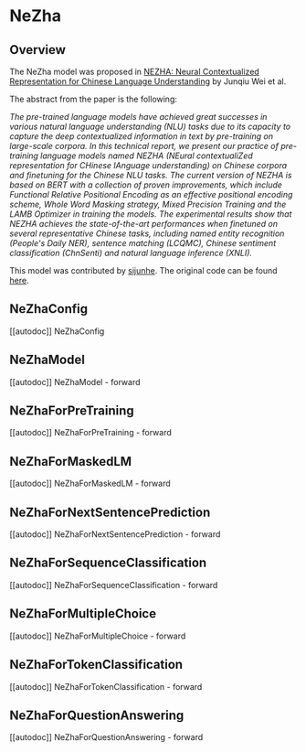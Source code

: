 <!--Copyright 2022 The HuggingFace Team. All rights reserved.

Licensed under the Apache License, Version 2.0 (the "License"); you may not use this file except in compliance with
the License. You may obtain a copy of the License at

http://www.apache.org/licenses/LICENSE-2.0

Unless required by applicable law or agreed to in writing, software distributed under the License is distributed on
an "AS IS" BASIS, WITHOUT WARRANTIES OR CONDITIONS OF ANY KIND, either express or implied. See the License for the
specific language governing permissions and limitations under the License.
-->

# NeZha

## Overview

The NeZha model was proposed in [NEZHA: Neural Contextualized Representation for Chinese Language Understanding](https://arxiv.org/abs/1909.00204) by Junqiu Wei et al.

The abstract from the paper is the following:

*The pre-trained language models have achieved great successes in various natural language understanding (NLU) tasks
due to its capacity to capture the deep contextualized information in text by pre-training on large-scale corpora.
In this technical report, we present our practice of pre-training language models named NEZHA (NEural contextualiZed
representation for CHinese lAnguage understanding) on Chinese corpora and finetuning for the Chinese NLU tasks. 
The current version of NEZHA is based on BERT with a collection of proven improvements, which include Functional 
Relative Positional Encoding as an effective positional encoding scheme, Whole Word Masking strategy,
Mixed Precision Training and the LAMB Optimizer in training the models. The experimental results show that NEZHA
achieves the state-of-the-art performances when finetuned on several representative Chinese tasks, including
named entity recognition (People's Daily NER), sentence matching (LCQMC), Chinese sentiment classification (ChnSenti)
and natural language inference (XNLI).*

This model was contributed by [sijunhe](https://huggingface.co/sijunhe). The original code can be found [here](https://github.com/huawei-noah/Pretrained-Language-Model/tree/master/NEZHA-PyTorch).

## NeZhaConfig

[[autodoc]] NeZhaConfig

## NeZhaModel

[[autodoc]] NeZhaModel
    - forward

## NeZhaForPreTraining

[[autodoc]] NeZhaForPreTraining
    - forward

## NeZhaForMaskedLM

[[autodoc]] NeZhaForMaskedLM
    - forward

## NeZhaForNextSentencePrediction

[[autodoc]] NeZhaForNextSentencePrediction
    - forward

## NeZhaForSequenceClassification

[[autodoc]] NeZhaForSequenceClassification
    - forward

## NeZhaForMultipleChoice

[[autodoc]] NeZhaForMultipleChoice
    - forward

## NeZhaForTokenClassification

[[autodoc]] NeZhaForTokenClassification
    - forward

## NeZhaForQuestionAnswering

[[autodoc]] NeZhaForQuestionAnswering
    - forward